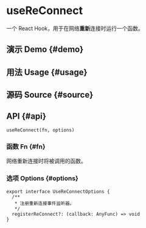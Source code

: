 # useReConnect


<HooksType category="Utilities" lowLevel />

<Since version="v1.4.0" />

一个 React Hook，用于在网络**重新**连接时运行一个函数。

## 演示 Demo \{#demo}


<App />

## 用法 Usage \{#usage}



## 源码 Source \{#source}


<Source />

## API \{#api}

```tsx
useReConnect(fn, options)
```

### 函数 Fn \{#fn}

网络重新连接时将被调用的函数。

### 选项 Options \{#options}

```tsx
export interface UseReConnectOptions {
  /**
   * 注册重新连接事件监听器。
   */
  registerReConnect?: (callback: AnyFunc) => void
}
```
